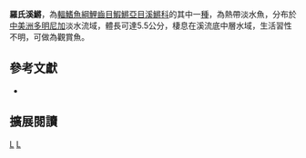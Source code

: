 {{Speciesbox 
| taxon = Rivulus roloffi
| status = NE
| status_system = IUCN3.1
| authority =  [[Roloff|Roloff]], 1938
| synonyms = 
}}
'''羅氏溪鱂'''，為[[輻鰭魚綱|輻鰭魚綱]][[鯉齒目|鯉齒目]][[鰕鱂亞目|鰕鱂亞目]][[溪鱂科|溪鱂科]]的其中一[[種|種]]，為熱帶淡水魚，分布於[[中美洲|中美洲]][[多明尼加|多明尼加]]淡水流域，體長可達5.5公分，棲息在溪流底中層水域，生活習性不明，可做為觀賞魚。
== 參考文獻 ==
*{{FishBase_species|genus=Rivulus|species=roloffi|year=2014|month=9}}

== 擴展閱讀 ==
{{refbegin}}
{{wikispecies-inline|Rivulus roloffi 羅氏溪鱂}}
{{refend}}
{{Taxonbar|from=Q5571071}}

[[Category:觀賞魚|L]]
[[Category:溪鱂屬|L]]